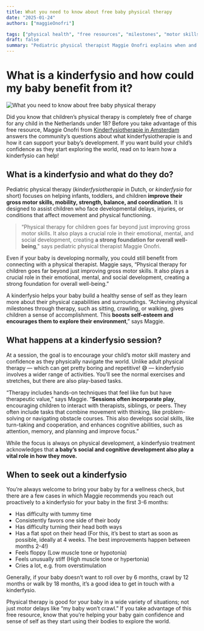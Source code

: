 ```yaml
---
title: What you need to know about free baby physical therapy
date: "2025-01-24"
authors: ["maggieOnofri"]

tags: ["physical health", "free resources", "milestones", "motor skills"]
draft: false
summary: "Pediatric physical therapist Maggie Onofri explains when and why you may want to take advantage of free physical therapy for your baby, and what to expect at a session. Physical therapy is not just for when you think your baby’s behind on motor skills!"
---
```


# What is a kinderfysio and how could my baby benefit from it?

![What you need to know about free baby physical therapy](/static/images/advice/khoa-pham-9nC7j1gAS84-unsplash.jpg)

Did you know that children’s physical therapy is completely free of charge for any child in the Netherlands under 18? Before you take advantage of this free resource, Maggie Onofri from [Kinderfysiotherapie in Amsterdam](https://kinderfysiotherapieinamsterdam.nl/english/) answers the community’s questions about what kinderfysiotherapie is and how it can support your baby’s development. If you want build your child’s confidence as they start exploring the world, read on to learn how a kinderfysio can help!

## What is a kinderfysio and what do they do?

Pediatric physical therapy (_kinderfysiotherapie_ in Dutch, or _kinderfysio_ for short) focuses on helping infants, toddlers, and children **improve their gross motor skills, mobility, strength, balance, and coordination**. It is designed to assist children who face developmental delays, injuries, or conditions that affect movement and physical functioning.

> “Physical therapy for children goes far beyond just improving gross motor skills. It also plays a crucial role in their emotional, mental, and social development, creating **a strong foundation for overall well-being**," says pediatric physical therapist Maggie Onofri.

Even if your baby is developing normally, you could still benefit from connecting with a physical therapist. Maggie says, “Physical therapy for children goes far beyond just improving gross motor skills. It also plays a crucial role in their emotional, mental, and social development, creating a strong foundation for overall well-being.”

A kinderfysio helps your baby build a healthy sense of self as they learn more about their physical capabilities and surroundings. “Achieving physical milestones through therapy, such as sitting, crawling, or walking, gives children a sense of accomplishment. This **boosts self-esteem and encourages them to explore their environment**,” says Maggie.

## What happens at a kinderfysio session?

At a session, the goal is to encourage your child’s motor skill mastery and confidence as they physically navigate the world. Unlike adult physical therapy — which can get pretty boring and repetitive! 😅 — kinderfysio involves a wider range of activities. You’ll see the normal exercises and stretches, but there are also play-based tasks.

“Therapy includes hands-on techniques that feel like fun but have therapeutic value,” says Maggie. “**Sessions often incorporate play**, encouraging children to interact with therapists, siblings, or peers. They often include tasks that combine movement with thinking, like problem-solving or navigating obstacle courses. This also develops social skills, like turn-taking and cooperation, and enhances cognitive abilities, such as attention, memory, and planning and improve focus.”

While the focus is always on physical development, a kinderfysio treatment acknowledges that **a baby’s social and cognitive development also play a vital role in how they move.**

## When to seek out a kinderfysio

You’re always welcome to bring your baby by for a wellness check, but there are a few cases in which Maggie recommends you reach out proactively to a kinderfysio for your baby in the first 3-6 months:

- Has difficulty with tummy time
- Consistently favors one side of their body
- Has difficulty turning their head both ways
- Has a flat spot on their head (For this, it’s best to start as soon as possible, ideally at 4 weeks. The best improvements happen between months 2-4!)
- Feels floppy (Low muscle tone or hypotonia)
- Feels unusually stiff (High muscle tone or hypertonia)
- Cries a lot, e.g. from overstimulation

Generally, if your baby doesn’t want to roll over by 6 months, crawl by 12 months or walk by 18 months, it’s a good idea to get in touch with a kinderfysio.

Physical therapy is good for your baby in a wide variety of situations; not just motor delays like “my baby won’t crawl.” If you take advantage of this free resource, know that you’re helping your baby gain confidence and sense of self as they start using their bodies to explore the world.

